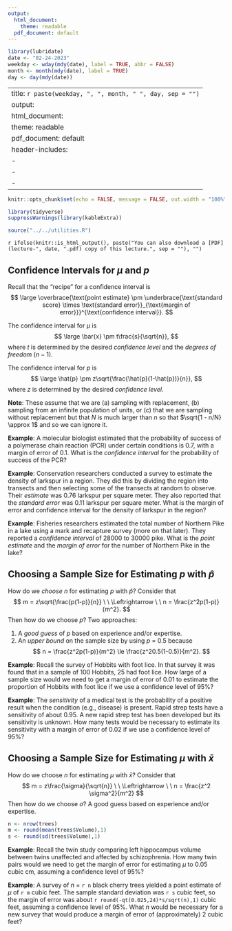 ```yaml
---
output:
  html_document: 
    theme: readable
  pdf_document: default
---
```


```r
library(lubridate)
date <- "02-24-2023"
weekday <- wday(mdy(date), label = TRUE, abbr = FALSE)
month <- month(mdy(date), label = TRUE)
day <- day(mdy(date))
```

---
title: `r paste(weekday, ", ", month, " ", day, sep = "")`
output:
  html_document: 
    theme: readable
  pdf_document: default
header-includes:
  - \usepackage{float}
  - \usepackage{booktabs}
  - \usepackage{array}
---

```r
knitr::opts_chunk$set(echo = FALSE, message = FALSE, out.width = "100%", fig.align = "center", cache = FALSE, dev = ifelse(knitr::is_html_output(), "png", "pdf"))
```

```r
library(tidyverse)
suppressWarnings(library(kableExtra))
```

```r
source("../../utilities.R")
```

`r ifelse(knitr::is_html_output(), paste("You can also download a [PDF](lecture-", date, ".pdf) copy of this lecture.", sep = ""), "")`

<!-- It may be worth extending this to consider sample size calculations for sampling without replacement and estimating totals. -->

## Confidence Intervals for $\mu$ and $p$

Recall that the "recipe" for a confidence interval is
$$
\large
\overbrace{\text{point estimate} \pm \underbrace{\text{standard score} \times \text{standard error}}_{\text{margin of error}}}^{\text{confidence interval}}.
$$

The confidence interval for $\mu$ is
$$
\large
\bar{x} \pm t\frac{s}{\sqrt{n}},
$$
where $t$ is determined by the desired *confidence level* and the *degrees of freedom* ($n-1$). 

The confidence interval for $p$ is
$$
\large
\hat{p} \pm z\sqrt{\frac{\hat{p}(1-\hat{p})}{n}},
$$
where $z$ is determined by the desired *confidence level*.

**Note**: These assume that we are (a) sampling with replacement, (b) sampling from an infinite population of units, or (c) that we are sampling without replacement but that $N$ is much larger than $n$ so that $\sqrt{1 - n/N} \approx 1$ and so we can ignore it. 

**Example**: A molecular biologist estimated that the probability of success of a polymerase chain reaction (PCR) under certain conditions is 0.7, with a margin of error of 0.1. What is the *confidence interval* for the probability of success of the PCR?

**Example**: Conservation researchers conducted a survey to estimate the density of larkspur in a region. They did this by dividing the region into transects and then selecting some of the transects at random to observe. Their *estimate* was 0.76 larkspur per square meter. They also reported that the *standard error* was 0.11 larkspur per square meter. What is the margin of error and confidence interval for the density of larkspur in the region?

**Example**: Fisheries researchers estimated the total number of Northern Pike in a lake using a mark and recapture survey (more on that later). They reported a *confidence interval* of 28000 to 30000 pike. What is the *point estimate* and the *margin of error* for the number of Northern Pike in the lake?

\pagebreak

## Choosing a Sample Size for Estimating $p$ with $\hat{p}$

<!-- Maybe make a plot of n against the margin of error (and other quantitities). -->

How do we *choose* $n$ for estimating $p$ with $\hat{p}$? Consider that
$$
m = z\sqrt{\frac{p(1-p)}{n}} \ \ \Leftrightarrow \ \ n = \frac{z^2p(1-p)}{m^2}.
$$
Then how do we choose $p$? Two approaches:

1. A *good guess* of $p$ based on experience and/or expertise.
2. An *upper bound* on the sample size by using $p$ = 0.5 because
$$
  n = \frac{z^2p(1-p)}{m^2} \le \frac{z^20.5(1-0.5)}{m^2}.
$$

**Example**: Recall the survey of Hobbits with foot lice. In that survey it was found that in a sample of 100 Hobbits, 25 had foot lice. How large of a sample size would we need to get a margin of error of 0.01 to estimate the proportion of Hobbits with foot lice if we use a confidence level of 95%?

**Example**: The *sensitivity* of a medical test is the probability of a positive result when the condition (e.g., disease) is present. Rapid strep tests have a sensitivity of about 0.95. A new rapid strep test has been developed but its sensitivity is unknown. How many tests would be necessary to estimate its sensitivity with a margin of error of 0.02 if we use a confidence level of 95%?

\pagebreak

## Choosing a Sample Size for Estimating $\mu$ with $\bar{x}$

How do we choose $n$ for estimating $\mu$ with $\bar{x}$? Consider that
$$
  m = z\frac{\sigma}{\sqrt{n}} \ \ \Leftrightarrow \ \  
	n = \frac{z^2 \sigma^2}{m^2}
$$
Then how do we choose $\sigma$? A good guess based on experience and/or expertise.

```r
n <- nrow(trees)
m <- round(mean(trees$Volume),1)
s <- round(sd(trees$Volume),1)
```

**Example**: Recall the twin study comparing left hippocampus volume between twins unaffected and affected by schizophrenia. How many twin pairs would we need to get the margin of error for estimating $\mu$ to 0.05 cubic cm, assuming a confidence level of 95%?

**Example**: A survey of $n$ = `r n` black cherry trees yielded a point estimate of $\mu$ of `r m` cubic feet. The sample standard deviation was `r s` cubic feet, so the margin of error was about `r round(-qt(0.025,24)*s/sqrt(n),1)` cubic feet, assuming a confidence level of 95%. What $n$ would be necessary for a new survey that would produce a margin of error of (approximately) 2 cubic feet?


